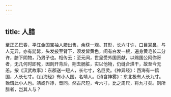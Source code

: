 ```yaml
---
---
---
```

title: 人腊
---




至正乙巳春，平江金国宝袖人腊出售，余获一观。其形，长六寸许，口目耳鼻，与人无异，亦有髭髯，头发披至臂下，须发皆黄色，间有白发一根，遍身黄毛长二分许，脐下阴物，乃男子也。相传云：至元间，世皇受外国贡献，以赐国公阿你哥者，无几何时即死，因剖开背后，剜去肠脏，实以他物，仍缝合烘干，故至今无恙。按《汉武故事》：东郡送一短人，长七寸，名巨灵。《神异经》：西海有一鹤国，人长七寸。《山海经》有小人国，名靖人。《诗含神雾》：东北极有人长九寸。殆谓此小人也。靖或作竫，音同。然古尺短，今六寸，比之周尺，将九寸矣。则所腊者，岂其人与？